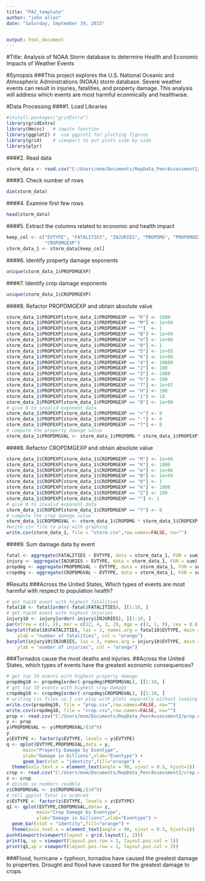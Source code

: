 ```yaml
---
title: "PA2_template"
author: "john allen"
date: "Saturday, September 19, 2015"


output: html_document
---
```


#Title: Analysis of NOAA Storm database to determine Health and Economic Impacts of Weather Events 

#Synopsis
###This project explores the U.S. National Oceanic and Atmospheric Adminstrations (NOAA) storm database.  Severe weather events can result in injuries, fatalities, and property damage. This analysis will address which events are most harmful econmically and healthwise.

#Data Processing
####1. Load Libraries
```r
#install.packages("gridExtra")
library(gridExtra)
library(Hmisc)   # impute function
library(ggplot2) #  use ggplot2 for plotting figures
library(grid)    # viewport to put plots side by side
library(plyr)
```

####2. Read data
```r
storm_data <- read.csv("C:/Users/mom/Documents/RepData_PeerAssessment2/repdata-data-StormData.csv.bz2")
```
####3. Check number of rows
```r
dim(storm_data)
```
####4. Examine first few rows
```r
head(storm_data)
```
####5. Extract the columns related to economic and health impact
```r
keep_col <- c("EVTYPE", "FATALITIES", "INJURIES", "PROPDMG", "PROPDMGEXP", "CROPDMG", 
              "CROPDMGEXP")
storm_data_1 <- storm_data[keep_col]
```
####6.  Identify property damage exponents
```r
unique(storm_data_1$PROPDMGEXP)
```
####7.  Identify crop damage exponents
```r
unique(storm_data_1$CROPDMGEXP)
```
####8. Refactor PROPDMGEXP and obtain absolute value
```r
storm_data_1$PROPEXP[storm_data_1$PROPDMGEXP == "K"] <- 1000
storm_data_1$PROPEXP[storm_data_1$PROPDMGEXP == "M"] <- 1e+06
storm_data_1$PROPEXP[storm_data_1$PROPDMGEXP == ""]  <- 1
storm_data_1$PROPEXP[storm_data_1$PROPDMGEXP == "B"] <- 1e+09
storm_data_1$PROPEXP[storm_data_1$PROPDMGEXP == "m"] <- 1e+06
storm_data_1$PROPEXP[storm_data_1$PROPDMGEXP == "0"] <- 1
storm_data_1$PROPEXP[storm_data_1$PROPDMGEXP == "5"] <- 1e+05
storm_data_1$PROPEXP[storm_data_1$PROPDMGEXP == "6"] <- 1e+06
storm_data_1$PROPEXP[storm_data_1$PROPDMGEXP == "4"] <- 10000
storm_data_1$PROPEXP[storm_data_1$PROPDMGEXP == "2"] <- 100
storm_data_1$PROPEXP[storm_data_1$PROPDMGEXP == "3"] <- 1000
storm_data_1$PROPEXP[storm_data_1$PROPDMGEXP == "h"] <- 100
storm_data_1$PROPEXP[storm_data_1$PROPDMGEXP == "7"] <- 1e+07
storm_data_1$PROPEXP[storm_data_1$PROPDMGEXP == "H"] <- 100
storm_data_1$PROPEXP[storm_data_1$PROPDMGEXP == "1"] <- 10
storm_data_1$PROPEXP[storm_data_1$PROPDMGEXP == "8"] <- 1e+08
# give 0 to invalid exponent data
storm_data_1$PROPEXP[storm_data_1$PROPDMGEXP == "+"] <- 0
storm_data_1$PROPEXP[storm_data_1$PROPDMGEXP == "-"] <- 0
storm_data_1$PROPEXP[storm_data_1$PROPDMGEXP == "?"] <- 0
# compute the property damage value
storm_data_1$PROPDMGVAL <- storm_data_1$PROPDMG * storm_data_1$PROPEXP
```
####8. Refactor CROPDMGEXP and obtain absolute value
```r
storm_data_1$CROPEXP[storm_data_1$CROPDMGEXP == "M"] <- 1e+06
storm_data_1$CROPEXP[storm_data_1$CROPDMGEXP == "K"] <- 1000
storm_data_1$CROPEXP[storm_data_1$CROPDMGEXP == "m"] <- 1e+06
storm_data_1$CROPEXP[storm_data_1$CROPDMGEXP == "B"] <- 1e+09
storm_data_1$CROPEXP[storm_data_1$CROPDMGEXP == "0"] <- 1
storm_data_1$CROPEXP[storm_data_1$CROPDMGEXP == "k"] <- 1000
storm_data_1$CROPEXP[storm_data_1$CROPDMGEXP == "2"] <- 100
storm_data_1$CROPEXP[storm_data_1$CROPDMGEXP == ""] <- 1
# give 0 to invalid exponent data
storm_data_1$CROPEXP[storm_data_1$CROPDMGEXP == "?"] <- 0
# compute the crop damage value
storm_data_1$CROPDMGVAL <- storm_data_1$CROPDMG * storm_data_1$CROPEXP
#write csv file to play with graphing
write.csv(storm_data_1, file = "storm.csv",row.names=FALSE, na="")
```
####9. Sum damage data by event
```r
fatal <- aggregate(FATALITIES ~ EVTYPE, data = storm_data_1, FUN = sum)
injury <- aggregate(INJURIES ~ EVTYPE, data = storm_data_1, FUN = sum)
propdmg <- aggregate(PROPDMGVAL ~ EVTYPE, data = storm_data_1, FUN = sum)
cropdmg <- aggregate(CROPDMGVAL ~ EVTYPE, data = storm_data_1, FUN = sum)
```
#Results
###Across the United States, Which types of events are most harmful with respect to population health?
```r
# get top10 event with highest fatalities
fatal10 <- fatal[order(-fatal$FATALITIES), ][1:10, ]
# get top10 event with highest injuries
injury10 <- injury[order(-injury$INJURIES), ][1:10, ]
par(mfrow = c(1, 2), mar = c(12, 4, 3, 2), mgp = c(3, 1, 0), cex = 0.8)
barplot(fatal10$FATALITIES, las = 3, names.arg = fatal10$EVTYPE, main = "Events With The Top 10 Highest Fatalities", 
    ylab = "number of fatalities", col = "orange")
barplot(injury10$INJURIES, las = 3, names.arg = injury10$EVTYPE, main = "Events With the Top 10 Highest Injuries", 
    ylab = "number of injuries", col = "orange")
```




###Tornados cause the most deaths and injuries.
##Across the United States, which types of events have the greatest economic consequences?
```r
# get top 10 events with highest property damage
propdmg10 <- propdmg[order(-propdmg$PROPDMGVAL), ][1:10, ]
# get top 10 events with highest crop damage
cropdmg10 <- cropdmg[order(-cropdmg$CROPDMGVAL), ][1:10, ]
# writing csv files so I can play with plots separatly without loading large data
write.csv(propdmg10, file = "prop.csv",row.names=FALSE, na="")
write.csv(cropdmg10, file = "crop.csv",row.names=FALSE, na="")
prop <- read.csv("C:/Users/mom/Documents/RepData_PeerAssessment2/prop.csv")
y <- prop
y$PROPDMGVAL <- y$PROPDMGVAL/(10^9)  
y
y$EVTYPE <- factor(y$EVTYPE, levels = y$EVTYPE)
q <- qplot(EVTYPE,PROPDMGVAL,data = y, 
      main="Property Damage by Eventype", 
      ylab="Damage in billions",xlab="Eventype") +
      geom_bar(stat = "identity",fill="orange") + 
  theme(axis.text.x = element_text(angle = 90, vjust = 0.5, hjust=1))
crop <- read.csv("C:/Users/mom/Documents/RepData_PeerAssessment2/crop.csv")
z <- crop
# divide so numbers readble
z$CROPDMGVAL <- z$CROPDMGVAL/(10^9)  
# tell ggplot fator is ordered
z$EVTYPE <- factor(z$EVTYPE, levels = z$EVTYPE)
q1 <- qplot(EVTYPE,CROPDMGVAL,data= z, 
           main="Crop Damage by Eventype", 
           ylab="Damage in billions",xlab="Eventype") +
  geom_bar(stat = "identity",fill="orange") + 
  theme(axis.text.x = element_text(angle = 90, vjust = 0.5, hjust=1))
pushViewport(viewport(layout = grid.layout(1, 2)))
print(q, vp = viewport(layout.pos.row = 1, layout.pos.col = 1))
print(q1,vp = viewport(layout.pos.row = 1, layout.pos.col = 2))
```






###Flood, hurricane + typhoon, tornados have caused the greatest damage to properties. Drought and flood have caused for the greatest damage to crops.